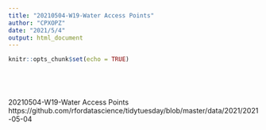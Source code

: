 ```yaml
---
title: "20210504-W19-Water Access Points"
author: "CPXOPZ"
date: "2021/5/4"
output: html_document
---
```


```r
knitr::opts_chunk$set(echo = TRUE)
```

```r

```

```r

```

```r

```

```r

```

20210504-W19-Water Access Points
https://github.com/rfordatascience/tidytuesday/blob/master/data/2021/2021-05-04

```r

```

